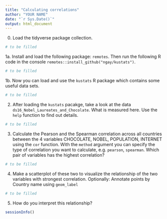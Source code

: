 ```yaml
---
title: "Calculating correlations"
author: "YOUR NAME"
date: "`r Sys.Date()`"
output: html_document
---
```


0. Load the tidyverse package collection.
```r
# to be filled
```

1a. Install and load the following package: `remotes`. Then run the following R code in the console `remotes::install_github("ngay/kustats")`. 
```r
# to be filled
```

1b. Now you can load and use the `kustats` R package which contains some useful data sets.
```r
# to be filled
```

2. After loading the `kustats` pacakge, take a look at the data `ds16_Nobel_Laureates_and_Chocolate`. What is measured here. Use the `help` function to find out details.
```r
# to be filled
```

3. Calculate the Pearson and the Spearman correlation across all countries between the 4 variables CHOCOLATE, NOBEL, POPULATION, INTERNET using the `cor` function. With the `method` argument you can specify the type of correlation you want to calculate, e.g. `pearson`, `spearman`. Which pair of variables has the highest correlation? 
```r
# to be filled
```

4. Make a scatterplot of these two to visualize the relationship of the two variables with strongest correlation. Optionally: Annotate points by Country name using `geom_label`
```r
# to be filled
```

5. How do you interpret this relationship?

```r
sessionInfo()
```

